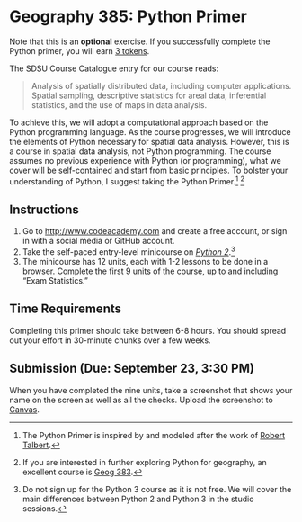 # Geography 385: Python Primer

::: {.callout-note}
Note that this is an **optional** exercise. If you successfully complete the Python primer, you will earn [3 tokens](../syllabus.qmd#tokens).
:::

The SDSU Course Catalogue entry for our course reads:

> Analysis of spatially distributed data, including computer applications. Spatial sampling, descriptive statistics for areal data, inferential statistics, and the use of maps in data analysis.

To achieve this, we will adopt a computational approach based on the Python programming language. As the course progresses, we will introduce the elements of Python necessary for spatial data analysis. However, this is a course in spatial data analysis, not Python programming.
The course assumes no previous experience with Python (or programming), what we
cover will be self-contained and start from basic principles. To bolster your
understanding of Python, I suggest taking the Python Primer.[^credit] [^383]

[^383]: If you are interested in further exploring Python for geography, an excellent course is [Geog 383](https://catalog.sdsu.edu/search_advanced.php?cur_cat_oid=10&search_database=Search&search_db=Search&cpage=1&ecpage=1&ppage=1&spage=1&tpage=1&location=3&filter%5Bkeyword%5D=GEOG+383&filter%5Bexact_match%5D=1).
[^credit]: The Python Primer is inspired by and modeled after the work of [Robert Talbert](https://hackmd.io/@rtalbert235/SyGf82cWY).

## Instructions

1. Go to <http://www.codeacademy.com> and create a free account, or sign in with a social media or GitHub account.
2. Take the self-paced entry-level minicourse on [*Python 2*](https://www.codecademy.com/learn/learn-python).[^python3]
3. The minicourse has 12 units, each with 1-2 lessons to be done in a browser. Complete the first 9 units of the course, up to and including "Exam Statistics."

::: {.callout-tip}
## Time Requirements
Completing this primer should take between 6-8 hours.
You should spread out your effort in 30-minute chunks over a few weeks.
:::

[^python3]: Do not sign up for the Python 3 course as it is not free. We will cover the main differences between Python 2 and Python 3 in the studio sessions.

## Submission (Due: September 23, 3:30 PM)
When you have completed the nine units, take a screenshot that shows your name on the screen as well as all the checks. Upload the screenshot to [Canvas](https://sdsu.instructure.com/courses/157862/assignments/1336814).
